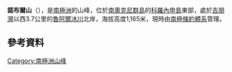 {{coord|60|39|S|45|16|W|display=title}}

'''諾布爾山'''（{{lang-en|Mount Noble}}），是[[南極洲|南極洲]]的山峰，位於[[南奧克尼群島|南奧克尼群島]]的[[科羅內申島|科羅內申島]]東部，處於[[吉朋灣|吉朋灣]]以西3.7公里的[[魯阿爾冰川|魯阿爾冰川]]北岸，海拔高度1,165米，現時由[[南極條約體系|南極條約體系]]管理。

==參考資料==
{{usgs-gazetteer}}

{{Antarctica-geo-stub}}
[[Category:南極洲山峰|Category:南極洲山峰]]